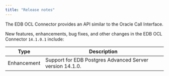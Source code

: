 ```yaml
---
title: "Release notes"
---
```

The EDB OCL Connector provides an API similar to the Oracle Call Interface.

New features, enhancements, bug fixes, and other changes in the EDB OCL Connector `14.1.0.1` include:

| Type        | Description                                              |
| ----------- | -------------------------------------------------------- |
| Enhancement | Support for EDB Postgres Advanced Server version 14.1.0. |